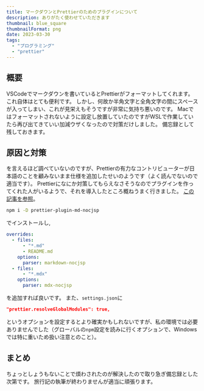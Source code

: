 ```yaml
---
title: マークダウンとPrettierのためのプラグインについて
description: ありがたく使わせていただきます
thumbnail: blue_square
thumbnailFormat: png
date: 2023-03-30
tags:
  - "プログラミング"
  - "prettier"
---
```


## 概要

VSCodeでマークダウンを書いているとPrettierがフォーマットしてくれます。
これ自体はとても便利です。
しかし、何故か半角文字と全角文字の間にスペースが入ってしまい、これが見栄えもそうですが非常に気持ち悪いのです。
Macではフォーマットされないように設定し放置していたのですがWSLで作業していたら再び出てきていい加減ウザくなったので対策だけしました。
備忘録として残しておきます。

## 原因と対策

を言えるほど調べていないのですが、Prettierの有力なコントリビューターが日本語のことを顧みないまま仕様を追加したせいのようです（よく読んでないので適当です）。
Prettierになにか対策してもらえなさそうなのでプラグインを作ってくれた人がいるようで、それを導入したところ概ねうまく行きました。
[この記事を参照](https://qiita.com/tats-u/items/bcbfe2bb4e71bf0a2b87)。

```bash
npm i -D prettier-plugin-md-nocjsp
```

でインストールし,

```yaml:.prettierrc.yaml
overrides:
  - files:
      - "*.md"
      - README.md
    options:
      parser: markdown-nocjsp
  - files:
      - "*.mdx"
    options:
      parser: mdx-nocjsp
```

を追加すれば良いです。
また、`settings.json`に

```json:settings.json
"prettier.resolveGlobalModules": true,
```

というオプションを設定するとより確実かもしれないですが、私の環境では必要ありませんでした（グローバルの`npm`設定を読みに行くオプションで、Windowsでは特に重いため扱い注意とのこと）。

## まとめ

ちょっとしょうもないことで煩わされたのが解決したので取り急ぎ備忘録とした次第です。
旅行記の執筆が終わりませんが適当に頑張ります。
